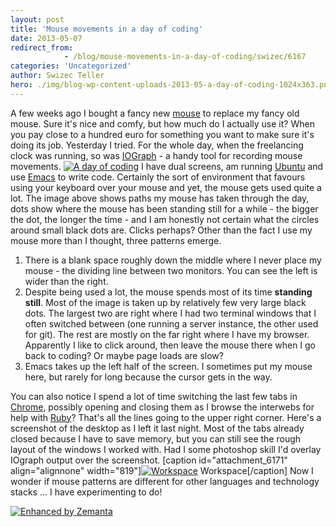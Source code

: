```yaml
---
layout: post
title: 'Mouse movements in a day of coding'
date: 2013-05-07
redirect_from: 
            - /blog/mouse-movements-in-a-day-of-coding/swizec/6167
categories: 'Uncategorized'
author: Swizec Teller
hero: ./img/blog-wp-content-uploads-2013-05-a-day-of-coding-1024x363.png
---
```

A few weeks ago I bought a fancy new [mouse](http://en.wikipedia.org/wiki/Mouse_%28computing%29 "Mouse (computing)") to replace my fancy old mouse. Sure it's nice and comfy, but how much do I actually use it? When you pay close to a hundred euro for something you want to make sure it's doing its job. Yesterday I tried. For the whole day, when the freelancing clock was running, so was [IOGraph](http://iographica.com/) - a handy tool for recording mouse movements. [![A day of coding](./img/blog-wp-content-uploads-2013-05-a-day-of-coding-1024x363.png "A day of coding")](http://swizec.com/blog/wp-content/uploads/2013/05/a-day-of-coding.png) I have dual screens, am running [Ubuntu](http://www.ubuntu.com "Ubuntu (operating system)") and use [Emacs](http://www.gnu.org/software/emacs "Emacs") to write code. Certainly the sort of environment that favours using your keyboard over your mouse and yet, the mouse gets used quite a lot. The image above shows paths my mouse has taken through the day, dots show where the mouse has been standing still for a while - the bigger the dot, the longer the time - and I am honestly not certain what the circles around small black dots are. Clicks perhaps? Other than the fact I use my mouse more than I thought, three patterns emerge.

1. There is a blank space roughly down the middle where I never place my mouse - the dividing line between two monitors. You can see the left is wider than the right.
2. Despite being used a lot, the mouse spends most of its time **standing still**. Most of the image is taken up by relatively few very large black dots. The largest two are right where I had two terminal windows that I often switched between (one running a server instance, the other used for git). The rest are mostly on the far right where I have my browser. Apparently I like to click around, then leave the mouse there when I go back to coding? Or maybe page loads are slow?
3. Emacs takes up the left half of the screen. I sometimes put my mouse here, but rarely for long because the cursor gets in the way.

You can also notice I spend a lot of time switching the last few tabs in [Chrome](http://www.google.com/chrome "Google Chrome"), possibly opening and closing them as I browse the interwebs for help with [Ruby](http://www.ruby-lang.org/ "Ruby (programming language)")? That's all the lines going to the upper right corner. Here's a screenshot of the desktop as I left it last night. Most of the tabs already closed because I have to save memory, but you can still see the rough layout of the windows I worked with. Had I some photoshop skill I'd overlay IOgraph output over the screenshot. \[caption id="attachment_6171" align="alignnone" width="819"][![Workspace](./img/blog-wp-content-uploads-2013-05-Workspace-1_193-1024x363.png "Workspace")](http://swizec.com/blog/wp-content/uploads/2013/05/Workspace-1_193.png) Workspace\[/caption] Now I wonder if mouse patterns are different for other languages and technology stacks ... I have experimenting to do!

[![Enhanced by Zemanta](http://img.zemanta.com/zemified_e.png?x-id=638e0b4f-5b2f-4a1e-9476-a1d85e6bdfd9)](http://www.zemanta.com/?px "Enhanced by Zemanta")